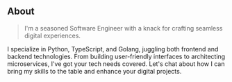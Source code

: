 ## About

> I'm a seasoned Software Engineer with a knack for crafting seamless digital experiences. 

I specialize in Python, TypeScript, and Golang, juggling both frontend and backend technologies. From building user-friendly interfaces to architecting microservices, I've got your tech needs covered. Let's chat about how I can bring my skills to the table and enhance your digital projects.

